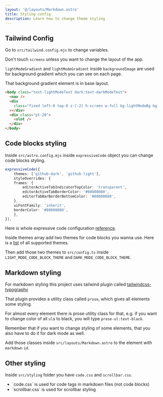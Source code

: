 ```yaml
---
layout: '@/layouts/Markdown.astro'
title: Styling config
description: Learn how to change theme styling
---
```


## Tailwind Config

Go to `src/tailwind.config.mjs` to change variables.

Don't touch `screens` unless you want to change the layout of the app.

`lightModeGradient` and `lightModeGradient` inside
`backgroundImage` are used for background gradient which you can see on
each page.

That background gradient element is in base layout.

```html mark={3-5} title="src/layouts/Base.astro"
<body class="text-lightModeText dark:text-darkModeText">
  <nav />
  <div
    class="fixed left-0 top-0 z-[-2] h-screen w-full bg-lightModeBg bg-lightModeGradient transition-colors duration-[inherit] dark:bg-darkModeBg dark:bg-darkModeGradient"
  ></div>
  <div class="pt-20">
    <slot />
  </div>
</body>
```

## Code blocks styling

Inside `src/astro.config.mjs` inside `expressiveCode` object you can change code blocks styling.

```ts title="src/astro.config.mjs"
expressiveCode({
    themes: ['github-dark', 'github-light'],
    styleOverrides: {
    frames: {
        editorActiveTabIndicatorTopColor: 'transparent',
        editorActiveTabBorderColor: '#80808080',
        editorTabBarBorderBottomColor: '#80808080',
    },
    uiFontFamily: 'inherit',
    borderColor: '#80808080',
    },
}),

```

Here is whole expressive code configuration [reference](https://expressive-code.com/reference/configuration/).

Inside themes array add two themes for code blocks you wanna use. Here is a [list](https://expressive-code.com/guides/themes/#available-themes) of all supported themes.

Then add those two themes to `src/config.ts` inside `LIGHT_MODE_CODE_BLOCK_THEME` and `DARK_MODE_CODE_BLOCK_THEME`.

## Markdown styling

For markdown styling this project uses tailwind plugin called [tailwindcss-typography](https://github.com/tailwindlabs/tailwindcss-typography)

That plugin provides a utility class called `prose`, which gives all elements some styling.

For almost every element there is prose utility class for that, e.g. if you want to change color of all `ul`s to black, you will type `prose-ul:text-black`.

Remember that if you want to change styling of some elements, that you also have to do it for dark mode as well.

Add those classes inside `src/layouts/Markdown.astro` to the element with `markdown` `id`.

## Other styling

Inside `src/styling` folder you have `code.css` and `scrollbar.css`.

<ul>
  <li>`code.css` is used for code tags in markdown files (not code blocks)</li>
  <li>`scrollbar.css` is used for scrollbar styling</li>
</ul>
